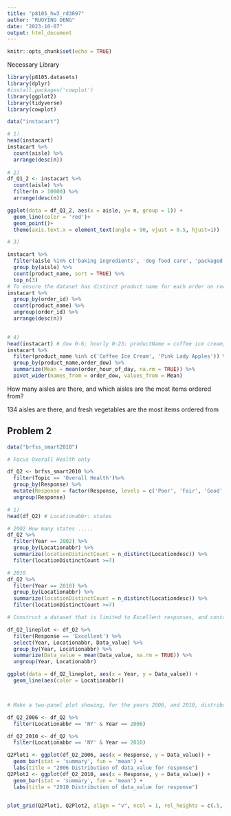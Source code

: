 ```yaml
---
title: "p8105_hw3_rd3097"
author: "RUOYING DENG"
date: "2023-10-07"
output: html_document
---
```


```r
knitr::opts_chunk$set(echo = TRUE)
```

Necessary Library
```r
library(p8105.datasets)
library(dplyr)
#install.packages('cowplot')
library(ggplot2)
library(tidyverse)
library(cowplot)
```


```r

data("instacart")

# 1）
head(instacart)
instacart %>%
  count(aisle) %>%
  arrange(desc(n))
  
# 2)
df_Q1_2 <- instacart %>%
  count(aisle) %>%
  filter(n > 10000) %>%
  arrange(desc(n))

ggplot(data = df_Q1_2, aes(x = aisle, y= n, group = 1)) +
  geom_line(color = 'red')+
  geom_point()+
  theme(axis.text.x = element_text(angle = 90, vjust = 0.5, hjust=1))

# 3)

instacart %>%
  filter(aisle %in% c('baking ingredients', 'dog food care', 'packaged vegetables fruits')) %>%
  group_by(aisle) %>%
  count(product_name, sort = TRUE) %>%
  top_n(3)
# To ensure the dataset has distinct product name for each order on rows level 
instacart %>%
  group_by(order_id) %>%
  count(product_name) %>%
  ungroup(order_id) %>%
  arrange(desc(n))
  

# 4)
head(instacart) # dow 0-6; hourly 0-23; productName = coffee ice cream, pink....
instacart %>%
  filter(product_name %in% c('Coffee Ice Cream', 'Pink Lady Apples')) %>%
  group_by(product_name,order_dow) %>%
  summarize(Mean = mean(order_hour_of_day, na.rm = TRUE)) %>%
  pivot_wider(names_from = order_dow, values_from = Mean)

```

How many aisles are there, and which aisles are the most items ordered from?

134 aisles are there, and fresh vegetables are the most items ordered from


## Problem 2

```r
data("brfss_smart2010")

# Focus Overall Health only

df_Q2 <- brfss_smart2010 %>%
  filter(Topic == 'Overall Health')%>%
  group_by(Response) %>%
  mutate(Response = factor(Response, levels = c('Poor', 'Fair', 'Good', 'Very good', 'Excellent'))) %>%
  ungroup(Response)

# 1)
head(df_Q2) # Locationabbr: states

# 2002 How many states .....
df_Q2 %>%
  filter(Year == 2002) %>%
  group_by(Locationabbr) %>%
  summarize(locationDistinctCount = n_distinct(Locationdesc)) %>%
  filter(locationDistinctCount >=7)

# 2010
df_Q2 %>%
  filter(Year == 2010) %>%
  group_by(Locationabbr) %>%
  summarize(locationDistinctCount = n_distinct(Locationdesc)) %>%
  filter(locationDistinctCount >=7)

# Construct a dataset that is limited to Excellent responses, and contains, year, state, and a variable that averages the data_value across locations within a state. Make a “spaghetti” plot of this average value over time within a state (that is, make a plot showing a line for each state across years – the geom_line geometry and group aesthetic will help)

df_Q2_lineplot <- df_Q2 %>%
  filter(Response == 'Excellent') %>%
  select(Year, Locationabbr, Data_value) %>%
  group_by(Year, Locationabbr) %>%
  summarize(Data_value = mean(Data_value, na.rm = TRUE)) %>%
  ungroup(Year, Locationabbr)

ggplot(data = df_Q2_lineplot, aes(x = Year, y = Data_value)) +
  geom_line(aes(color = Locationabbr))



# Make a two-panel plot showing, for the years 2006, and 2010, distribution of data_value for responses (“Poor” to “Excellent”) among locations in NY State.

df_Q2_2006 <- df_Q2 %>%
  filter(Locationabbr == 'NY' & Year == 2006)

df_Q2_2010 <- df_Q2 %>%
  filter(Locationabbr == 'NY' & Year == 2010) 

Q2Plot1 <- ggplot(df_Q2_2006, aes(x = Response, y = Data_value)) +
  geom_bar(stat = 'summary', fun = 'mean') +
  labs(title = "2006 Distribution of data_value for response")
Q2Plot2 <- ggplot(df_Q2_2010, aes(x = Response, y = Data_value)) +
  geom_bar(stat = 'summary', fun = 'mean') +
  labs(title = "2010 Distribution of data_value for response")


plot_grid(Q2Plot1, Q2Plot2, align = "v", ncol = 1, rel_heights = c(.5, .5))



```
